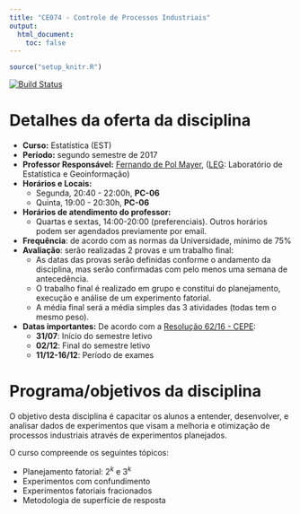 ```yaml
---
title: "CE074 - Controle de Processos Industriais"
output:
  html_document:
    toc: false
---
```


```r
source("setup_knitr.R")
```

[![Build Status](https://travis-ci.org/fernandomayer/ce074.svg?branch=master)](https://travis-ci.org/fernandomayer/ce074)

<!-- <div class="alert alert-danger" role="alert"> -->
<!-- **ATENÇÃO!** -->
<!-- </div> -->

# Detalhes da oferta da disciplina

- **Curso:** Estatística (EST)
- **Período:** segundo semestre de 2017
- **Professor Responsável:** [Fernando de Pol Mayer][], ([LEG][]:
  Laboratório de Estatística e Geoinformação)
- **Horários e Locais:**
    - Segunda, 20:40 - 22:00h, **PC-06**
    - Quinta, 19:00 - 20:30h, **PC-06**
- **Horários de atendimento do professor:**
    - Quartas e sextas, 14:00-20:00 (preferenciais). Outros horários
      podem ser agendados previamente por email.
- **Frequência**: de acordo com as normas da Universidade, mínimo de 75%
- **Avaliação**: serão realizadas 2 provas e um trabalho final:
    - As datas das provas serão definidas conforme o andamento da
      disciplina, mas serão confirmadas com pelo menos uma semana de
      antecedência.
    - O trabalho final é realizado em grupo e constitui do planejamento,
      execução e análise de um experimento fatorial.
    - A média final será a média simples das 3 atividades (todas tem o
      mesmo peso).
- **Datas importantes:** De acordo com a [Resolução 62/16 - CEPE][]:
    - **31/07**: Início do semestre letivo
    - **02/12**: Final do semestre letivo
    - **11/12-16/12**: Período de exames

# Programa/objetivos da disciplina

O objetivo desta disciplina é capacitar os alunos a entender, desenvolver, e
analisar dados de experimentos que visam a melhoria e otimização de processos
industriais através de experimentos planejados.

O curso compreende os seguintes tópicos:

- Planejamento fatorial: $2^k$ e $3^k$
- Experimentos com confundimento
- Experimentos fatoriais fracionados
- Metodologia de superfície de resposta

<!-- links -->

[Fernando de Pol Mayer]: http://leg.ufpr.br/~fernandomayer
[LEG]: http://www.leg.ufpr.br
[Resolução 62/16 - CEPE]: http://www.est.ufpr.br/calendario/cepe6216.pdf
